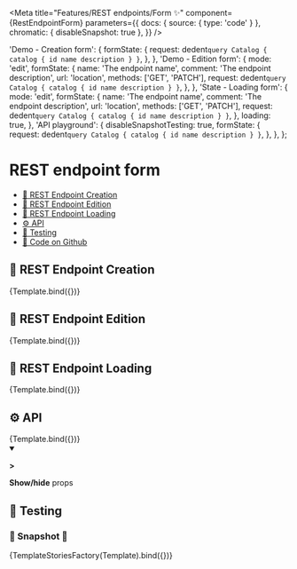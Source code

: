 

<Meta
  title="Features/REST endpoints/Form ✨"
  component={RestEndpointForm}
  parameters={{
    docs: { source: { type: 'code' } },
    chromatic: { disableSnapshot: true },
  }}
/>


  'Demo - Creation form': {
    formState: {
      request: dedent`query Catalog {
          catalog {
            id
            name
            description
          }
        }`,
    },
  },
  'Demo - Edition form': {
    mode: 'edit',
    formState: {
      name: 'The endpoint name',
      comment: 'The endpoint description',
      url: 'location',
      methods: ['GET', 'PATCH'],
      request: dedent`query Catalog {
          catalog {
            id
            name
            description
          }
        }`,
    },
  },
  'State - Loading form': {
    mode: 'edit',
    formState: {
      name: 'The endpoint name',
      comment: 'The endpoint description',
      url: 'location',
      methods: ['GET', 'PATCH'],
      request: dedent`query Catalog {
          catalog {
            id
            name
            description
          }
        }`,
    },
    loading: true,
  },
  'API playground': {
    disableSnapshotTesting: true,
    formState: {
      request: dedent`query Catalog {
          catalog {
            id
            name
            description
          }
        }`,
    },
  },
};

# REST endpoint form

- [💠 REST Endpoint Creation](#-rest-endpoint-creation)
- [💠 REST Endpoint Edition](#-rest-endpoint-edition)
- [🔁 REST Endpoint Loading](#-rest-endpoint-loading)
- [⚙️ API](#%EF%B8%8F-api)
- [🧪 Testing](#-testing)
- [🐙 Code on Github](https://github.com/hasura/graphql-engine-mono/tree/main/console/src/components/Services/ApiExplorer/Rest/Create/RestEndpointForm.tsx)

## 💠 REST Endpoint Creation

<Canvas>
  <Story name="Creation form" args={stories['Demo - Creation form']}>
    {Template.bind({})}
  </Story>
</Canvas>

## 💠 REST Endpoint Edition

<Canvas>
  <Story name="Edition form" args={stories['Demo - Edition form']}>
    {Template.bind({})}
  </Story>
</Canvas>

## 🔁 REST Endpoint Loading

<Canvas>
  <Story name="Loading form" args={stories['State - Loading form']}>
    {Template.bind({})}
  </Story>
</Canvas>

## ⚙️ API

<Canvas>
  <Story name="API playground" args={stories['API playground']}>
    {Template.bind({})}
  </Story>
</Canvas>

<details open>
  <summary className="mdx-collapsible-section">
    <p className="mdx-collapsible-section__chevron">
      <strong>&gt;</strong>
    </p>
    <p className="mdx-collapsible-section__label">
      <strong>Show/hide</strong> props
    </p>
  </summary>
  <ArgsTable story="API playground" />
</details>

## 🧪 Testing

### 🧪 Snapshot 📸

<Canvas>
  <Story
    name="Testing - Snapshot"
    args={stories}
    parameters={{
      chromatic: { disableSnapshot: false },
    }}
  >
    {TemplateStoriesFactory(Template).bind({})}
  </Story>
</Canvas>
